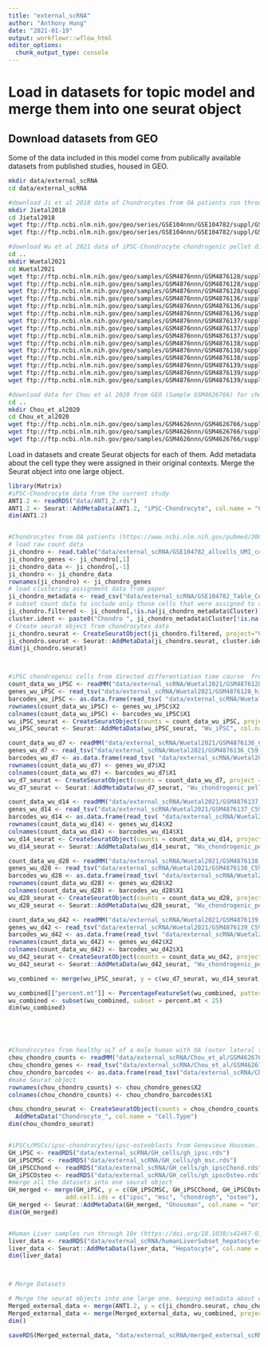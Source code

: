 ```yaml
---
title: "external_scRNA"
author: "Anthony Hung"
date: "2021-01-19"
output: workflowr::wflow_html
editor_options:
  chunk_output_type: console
---
```


# Load in datasets for topic model and merge them into one seurat object

## Download datasets from GEO

Some of the data included in this model come from publically available datasets from published studies, housed in GEO.

```bash
mkdir data/external_scRNA
cd data/external_scRNA

#download Ji et al 2018 data of Chondrocytes from OA patients run through STRT single cell RNA protocol from GEO (Series GSE104782)
mkdir Jietal2018
cd Jietal2018
wget ftp://ftp.ncbi.nlm.nih.gov/geo/series/GSE104nnn/GSE104782/suppl/GSE104782_allcells_UMI_count.txt.gz #raw count data
wget ftp://ftp.ncbi.nlm.nih.gov/geo/series/GSE104nnn/GSE104782/suppl/GSE104782_Table_Cell_quality_information_and_clustering_information.xlsx # clustering information for cells in the raw data

#download Wu et al 2021 data of iPSC-Chondrocyte chondrogenic pellet differentiation time course from GEO (Series GSE160625). Data include barcodes, genes, and count matrices from samples taken from iPSCs and samples from 7, 14, 28, and 42 day chondrogenic pellets treated with chondrogenic media containing a WNT and MITF inhibitor
cd ..
mkdir Wuetal2021
cd Wuetal2021
wget ftp://ftp.ncbi.nlm.nih.gov/geo/samples/GSM4876nnn/GSM4876128/suppl/GSM4876128_hiPSC_barcodes.tsv.gz # iPSC barcodes
wget ftp://ftp.ncbi.nlm.nih.gov/geo/samples/GSM4876nnn/GSM4876128/suppl/GSM4876128_hiPSC_genes.tsv.gz # iPSC genes
wget ftp://ftp.ncbi.nlm.nih.gov/geo/samples/GSM4876nnn/GSM4876128/suppl/GSM4876128_hiPSC_matrix.mtx.gz # iPSC count matrix
wget ftp://ftp.ncbi.nlm.nih.gov/geo/samples/GSM4876nnn/GSM4876136/suppl/GSM4876136_C59_D7_barcodes.tsv.gz # day 7 pellet barcodes
wget ftp://ftp.ncbi.nlm.nih.gov/geo/samples/GSM4876nnn/GSM4876136/suppl/GSM4876136_C59_D7_genes.tsv.gz # day 7 pellet genes
wget ftp://ftp.ncbi.nlm.nih.gov/geo/samples/GSM4876nnn/GSM4876136/suppl/GSM4876136_C59_D7_matrix.mtx.gz # day 7 pellet count matrix
wget ftp://ftp.ncbi.nlm.nih.gov/geo/samples/GSM4876nnn/GSM4876137/suppl/GSM4876137_C59_D14_barcodes.tsv.gz # day 14 pellet barcodes
wget ftp://ftp.ncbi.nlm.nih.gov/geo/samples/GSM4876nnn/GSM4876137/suppl/GSM4876137_C59_D14_genes.tsv.gz # day 14 pellet genes
wget ftp://ftp.ncbi.nlm.nih.gov/geo/samples/GSM4876nnn/GSM4876137/suppl/GSM4876137_C59_D14_matrix.mtx.gz  # day 14 pellet count matrix
wget ftp://ftp.ncbi.nlm.nih.gov/geo/samples/GSM4876nnn/GSM4876138/suppl/GSM4876138_C59_D28_barcodes.tsv.gz # day 28 pellet barcodes
wget ftp://ftp.ncbi.nlm.nih.gov/geo/samples/GSM4876nnn/GSM4876138/suppl/GSM4876138_C59_D28_genes.tsv.gz # day 28 pellet genes
wget ftp://ftp.ncbi.nlm.nih.gov/geo/samples/GSM4876nnn/GSM4876138/suppl/GSM4876138_C59_D28_matrix.mtx.gz # day 28 pellet count matrix
wget ftp://ftp.ncbi.nlm.nih.gov/geo/samples/GSM4876nnn/GSM4876139/suppl/GSM4876139_C59_D42_barcodes.tsv.gz # day 42 pellet barcodes
wget ftp://ftp.ncbi.nlm.nih.gov/geo/samples/GSM4876nnn/GSM4876139/suppl/GSM4876139_C59_D42_genes.tsv.gz # day 42 pellet genes
wget ftp://ftp.ncbi.nlm.nih.gov/geo/samples/GSM4876nnn/GSM4876139/suppl/GSM4876139_C59_D42_matrix.mtx.gz # day 42 pellet count matrix

#download data for Chou et al 2020 from GEO (Sample GSM4626766) for chondrocytes from Minimally damaged outer lateral tibial (oLT) plateau cartilage isolated from one male individual
cd ..
mkdir Chou_et_al2020
cd Chou_et_al2020
wget ftp://ftp.ncbi.nlm.nih.gov/geo/samples/GSM4626nnn/GSM4626766/suppl/GSM4626766_OA_oLT_113.barcodes.tsv.gz # barcodes
wget ftp://ftp.ncbi.nlm.nih.gov/geo/samples/GSM4626nnn/GSM4626766/suppl/GSM4626766_OA_oLT_113.genes.tsv.gz # genes
wget ftp://ftp.ncbi.nlm.nih.gov/geo/samples/GSM4626nnn/GSM4626766/suppl/GSM4626766_OA_oLT_113.matrix.mtx.gz # count matrix
```

Load in datasets and create Seurat objects for each of them. Add metadata about the cell type they were assigned in their original contexts. Merge the Seurat object into one large object.

```r
library(Matrix)
#iPSC-Chondrocyte data from the current study
ANT1.2 <- readRDS("data/ANT1_2.rds")
ANT1.2 <- Seurat::AddMetaData(ANT1.2, "iPSC-Chondrocyte", col.name = "Cell.Type")
dim(ANT1.2)


#Chondrocytes from OA patients (https://www.ncbi.nlm.nih.gov/pubmed/30026257) run through STRT protocol
# load raw count data
ji_chondro <- read.table("data/external_scRNA/GSE104782_allcells_UMI_count.txt.gz", header = T)
ji_chondro_genes <- ji_chondro[,1]
ji_chondro_data <- ji_chondro[,-1]
ji_chondro <- ji_chondro_data
rownames(ji_chondro) <- ji_chondro_genes
# load clustering assignment data from paper
ji_chondro_metadata <- read_csv("data/external_scRNA/GSE104782_Table_Cell_quality_information_and_clustering_information.csv")
# subset count data to include only those cells that were assigned to a cluster labeled as being a chondrocyte in the original paper
ji_chondro.filtered <- ji_chondro[,!is.na(ji_chondro_metadata$Cluster)]
cluster.ident <- paste0("Chondro ", ji_chondro_metadata$Cluster[!is.na(ji_chondro_metadata$Cluster)])
# Create seurat object from chondrocytes data
ji_chondro.seurat <- CreateSeuratObject(ji_chondro.filtered, project="Chondrocytes")
ji_chondro.seurat <- Seurat::AddMetaData(ji_chondro.seurat, cluster.ident, col.name = "Cell.Type")
dim(ji_chondro.seurat)



#iPSC chondrogenic cells from directed differentiation time course  from iPSC chondrogenic pellet culture. https://www.ncbi.nlm.nih.gov/geo/query/acc.cgi?acc=GSE160625 
count_data_wu_iPSC <- readMM("data/external_scRNA/Wuetal2021/GSM4876128_hiPSC_matrix.mtx.gz")
genes_wu_iPSC <- read_tsv("data/external_scRNA/Wuetal2021/GSM4876128_hiPSC_genes.tsv.gz", col_names = F)
barcodes_wu_iPSC <- as.data.frame(read_tsv( "data/external_scRNA/Wuetal2021/GSM4876128_hiPSC_barcodes.tsv.gz", col_names = F))
rownames(count_data_wu_iPSC) <- genes_wu_iPSC$X2
colnames(count_data_wu_iPSC) <- barcodes_wu_iPSC$X1
wu_iPSC_seurat <- CreateSeuratObject(counts = count_data_wu_iPSC, project = "iPSC")
wu_iPSC_seurat <- Seurat::AddMetaData(wu_iPSC_seurat, "Wu_iPSC", col.name = "Cell.Type")

count_data_wu_d7 <- readMM("data/external_scRNA/Wuetal2021/GSM4876136_C59_D7_matrix.mtx.gz")
genes_wu_d7 <- read_tsv("data/external_scRNA/Wuetal2021/GSM4876136_C59_D7_genes.tsv.gz", col_names = F)
barcodes_wu_d7 <- as.data.frame(read_tsv( "data/external_scRNA/Wuetal2021/GSM4876136_C59_D7_barcodes.tsv.gz", col_names = F))
rownames(count_data_wu_d7) <- genes_wu_d7$X2
colnames(count_data_wu_d7) <- barcodes_wu_d7$X1
wu_d7_seurat <- CreateSeuratObject(counts = count_data_wu_d7, project = "d7")
wu_d7_seurat <- Seurat::AddMetaData(wu_d7_seurat, "Wu_chondrogenic_pellet_d7", col.name = "Cell.Type")

count_data_wu_d14 <- readMM("data/external_scRNA/Wuetal2021/GSM4876137_C59_D14_matrix.mtx.gz")
genes_wu_d14 <- read_tsv("data/external_scRNA/Wuetal2021/GSM4876137_C59_D14_genes.tsv.gz", col_names = F)
barcodes_wu_d14 <- as.data.frame(read_tsv( "data/external_scRNA/Wuetal2021/GSM4876137_C59_D14_barcodes.tsv.gz", col_names = F))
rownames(count_data_wu_d14) <- genes_wu_d14$X2
colnames(count_data_wu_d14) <- barcodes_wu_d14$X1
wu_d14_seurat <- CreateSeuratObject(counts = count_data_wu_d14, project = "d14")
wu_d14_seurat <- Seurat::AddMetaData(wu_d14_seurat, "Wu_chondrogenic_pellet_d14", col.name = "Cell.Type")

count_data_wu_d28 <- readMM("data/external_scRNA/Wuetal2021/GSM4876138_C59_D28_matrix.mtx.gz")
genes_wu_d28 <- read_tsv("data/external_scRNA/Wuetal2021/GSM4876138_C59_D28_genes.tsv.gz", col_names = F)
barcodes_wu_d28 <- as.data.frame(read_tsv( "data/external_scRNA/Wuetal2021/GSM4876138_C59_D28_barcodes.tsv.gz", col_names = F))
rownames(count_data_wu_d28) <- genes_wu_d28$X2
colnames(count_data_wu_d28) <- barcodes_wu_d28$X1
wu_d28_seurat <- CreateSeuratObject(counts = count_data_wu_d28, project = "d28")
wu_d28_seurat <- Seurat::AddMetaData(wu_d28_seurat, "Wu_chondrogenic_pellet_d28", col.name = "Cell.Type")

count_data_wu_d42 <- readMM("data/external_scRNA/Wuetal2021/GSM4876139_C59_D42_matrix.mtx.gz")
genes_wu_d42 <- read_tsv("data/external_scRNA/Wuetal2021/GSM4876139_C59_D42_genes.tsv.gz", col_names = F)
barcodes_wu_d42 <- as.data.frame(read_tsv( "data/external_scRNA/Wuetal2021/GSM4876139_C59_D42_barcodes.tsv.gz", col_names = F))
rownames(count_data_wu_d42) <- genes_wu_d42$X2
colnames(count_data_wu_d42) <- barcodes_wu_d42$X1
wu_d42_seurat <- CreateSeuratObject(counts = count_data_wu_d42, project = "d42")
wu_d42_seurat <- Seurat::AddMetaData(wu_d42_seurat, "Wu_chondrogenic_pellet_d42", col.name = "Cell.Type")

wu_combined <- merge(wu_iPSC_seurat, y = c(wu_d7_seurat, wu_d14_seurat, wu_d28_seurat, wu_d42_seurat), project = "Combined.common")

wu_combined[["percent.mt"]] <- PercentageFeatureSet(wu_combined, pattern = "^MT-")
wu_combined <- subset(wu_combined, subset = percent.mt < 25)
dim(wu_combined)





#Chondrocytes from healthy oLT of a male human with OA (outer lateral tibia) https://www.ncbi.nlm.nih.gov/geo/query/acc.cgi?acc=GSM4626766
chou_chondro_counts <- readMM("data/external_scRNA/Chou_et_al/GSM4626766_OA_oLT_113.matrix.mtx.gz")
chou_chondro_genes <- read_tsv("data/external_scRNA/Chou_et_al/GSM4626766_OA_oLT_113.genes.tsv.gz", col_names = F)
chou_chondro_barcodes <- as.data.frame(read_tsv("data/external_scRNA/Chou_et_al/GSM4626766_OA_oLT_113.barcodes.tsv.gz", col_names = F))
#make Seurat object
rownames(chou_chondro_counts) <- chou_chondro_genes$X2
colnames(chou_chondro_counts) <- chou_chondro_barcodes$X1

chou_chondro_seurat <- CreateSeuratObject(counts = chou_chondro_counts, project = "Chondrocytes") %>% 
  AddMetaData("Chondrocyte_", col.name = "Cell.Type")
dim(chou_chondro_seurat)


#iPSCs/MSCs/ipsc-chondrocytes/ipsc-osteoblasts from Genevieve Housman. Combine all the datasets located in the data directory. Each of these datasets contain single cell data from cells from the same human individual from which iPSCs were created. 10x single cell RNA sequencing data from iPSCs, MSCs, iPSC-Osteoblasts, and iPSC-chondrocytes are included after filtering for barcodes with fewer than 25% reads coming from mitochondria.
GH_iPSC <- readRDS("data/external_scRNA/GH_cells/gh_ipsc.rds")
GH_iPSCMSC <- readRDS("data/external_scRNA/GH_cells/gh_msc.rds")
GH_iPSCChond <- readRDS("data/external_scRNA/GH_cells/gh_ipscChond.rds")
GH_iPSCOsteo <- readRDS("data/external_scRNA/GH_cells/gh_ipscOsteo.rds")
#merge all the datasets into one seurat object
GH_merged <- merge(GH_iPSC, y = c(GH_iPSCMSC, GH_iPSCChond, GH_iPSCOsteo), 
                add.cell.ids = c("ipsc", "msc", "chondrogh", "osteo"), project = "ghousman")
GH_merged <- Seurat::AddMetaData(GH_merged, "Ghousman", col.name = "orig.ident")
dim(GH_merged)


#Human Liver samples run through 10x (https://doi.org/10.1038/s41467-018-06318-7). This is a subset of the entire dataset, which is from whole liver homogenate. Following the example from the original paper, scViz was used to subset the data for clusters that were called hepatocytes in the original study (subset contains a total of 3490 cells)
liver_data <- readRDS("data/external_scRNA/humanLiverSubset_hepatocytes.rds")
liver_data <- Seurat::AddMetaData(liver_data, "Hepatocyte", col.name = "Cell.Type")
dim(liver_data)



# Merge Datasets

# Merge the seurat objects into one large one, keeping metadata about which study they originated in as well as their assigned cell type.
Merged_external_data <- merge(ANT1.2, y = c(ji_chondro.seurat, chou_chondro_seurat, GH_merged, liver_data), project = "Combined.common")
Merged_external_data <- merge(Merged_external_data, wu_combined, project = "Combined.common")
dim()

saveRDS(Merged_external_data, "data/external_scRNA/merged_external_scRNA.rds")
```

